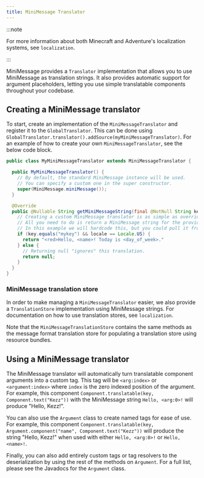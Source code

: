 ```yaml
---
title: MiniMessage Translator
---
```


:::note

For more information about both Minecraft and Adventure's localization systems, see `localization`.

:::

MiniMessage provides a `Translator` implementation that allows you to use MiniMessage as translation strings.
It also provides automatic support for argument placeholders, letting you use simple translatable components throughout your codebase.

## Creating a MiniMessage translator

To start, create an implementation of the `MiniMessageTranslator` and register it to the `GlobalTranslator`.
This can be done using `GlobalTranslator.translator().addSource(myMiniMessageTranslator)`.
For an example of how to create your own `MiniMessageTranslator`, see the below code block.

```java
public class MyMiniMessageTranslator extends MiniMessageTranslator {

  public MyMiniMessageTranslator() {
    // By default, the standard MiniMessage instance will be used.
    // You can specify a custom one in the super constructor.
    super(MiniMessage.miniMessage());
  }

  @Override
  public @Nullable String getMiniMessageString(final @NotNull String key, final @NotNull Locale locale) {
    // Creating a custom MiniMessage translator is as simple as overriding this one method.
    // All you need to do is return a MiniMessage string for the provided key and locale.
    // In this example we will hardcode this, but you could pull it from a resource bundle, a properties file, a config file or something else entirely.
    if (key.equals("mykey") && locale == Locale.US) {
      return "<red>Hello, <name>! Today is <day_of_week>."
    } else {
      // Returning null "ignores" this translation.
      return null;
    }
  }
}
```

### MiniMessage translation store

In order to make managing a `MiniMessageTranslator` easier, we also provide a `TranslationStore` implementation using MiniMessage strings.
For documentation on how to use translation stores, see `localization`.

Note that the `MiniMessageTranslationStore` contains the same methods as the message format translation store for populating a translation store using resource bundles.

## Using a MiniMessage translator

The MiniMessage translator will automatically turn translatable component arguments into a custom tag.
This tag will be `<arg:index>` or `<argument:index>` where `index` is the zero indexed position of the argument.
For example, this component `Component.translatable(key, Component.text("Kezz"))` with the MiniMessage string `Hello, <arg:0>!` will produce "Hello, Kezz!".

You can also use the `Argument` class to create named tags for ease of use.
For example, this component `Component.translatable(key, Argument.component("name", Component.text("Kezz"))` will produce the string "Hello, Kezz!" when used with either `Hello, <arg:0>!` or `Hello, <name>!`.

Finally, you can also add entirely custom tags or tag resolvers to the deserialization by using the rest of the methods on `Argument`.
For a full list, please see the Javadocs for the `Argument` class.
